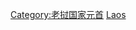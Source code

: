 {{Catmore}}
{{Commonscat|Presidents of Laos}}

[[Category:老挝国家元首|Category:老挝国家元首]]
[[Category:国家主席|Laos]]
